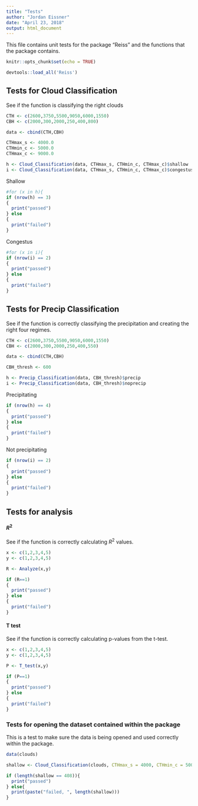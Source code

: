 ```yaml
---
title: "Tests"
author: "Jordan Eissner"
date: "April 23, 2018"
output: html_document
---
```


This file contains unit tests for the package "Reiss" and the functions that the package contains. 

```r
knitr::opts_chunk$set(echo = TRUE)

devtools::load_all('Reiss')
```


## Tests for Cloud Classification 

See if the function is classifying the right clouds


```r
CTH <- c(2600,3750,5500,9050,6000,1550)
CBH <- c(2000,300,2000,250,400,800)

data <- cbind(CTH,CBH)

CTHmax_s <- 4000.0
CTHmin_c <- 5000.0
CTHmax_c <- 9000.0

h <- Cloud_Classification(data, CTHmax_s, CTHmin_c, CTHmax_c)$shallow
i <- Cloud_Classification(data, CTHmax_s, CTHmin_c, CTHmax_c)$congestus
```

Shallow
```r

#for (x in h){
if (nrow(h) == 3)
{
  print("passed")
} else
{
  print("failed")
}
```

Congestus 

```r
#for (x in i){
if (nrow(i) == 2)
{
  print("passed")
} else
{
  print("failed")
}
```

## Tests for Precip Classification

 See if the function is correctly classifying the precipitation and creating the right four regimes. 
 
```r
CTH <- c(2600,3750,5500,9050,6000,1550)
CBH <- c(2000,300,2000,250,400,550)

data <- cbind(CTH,CBH)

CBH_thresh <- 600

h <- Precip_Classification(data, CBH_thresh)$precip
i <- Precip_Classification(data, CBH_thresh)$noprecip
```

Precipitating

```r


if (nrow(h) == 4)
{
  print("passed")
} else
{
  print("failed")
}
```

Not precipitating 

```r
if (nrow(i) == 2)
{
  print("passed")
} else
{
  print("failed")
}
```
 

## Tests for analysis

#### $R^2$
See if the function is correctly calculating $R^2$ values. 

```r

x <- c(1,2,3,4,5)
y <- c(1,2,3,4,5)

R <- Analyze(x,y)

if (R==1)
{
  print("passed")
} else
{
  print("failed")
}
```


#### T test

See if the function is correctly calculating p-values from the t-test.
```r

x <- c(1,2,3,4,5)
y <- c(1,2,3,4,5)

P <- T_test(x,y)

if (P==1)
{
  print("passed")
} else
{
  print("failed")
}
```

### Tests for opening the dataset contained within the package

This is a test to make sure the data is being opened and used correctly within the package. 

```r
data(clouds)

shallow <- Cloud_Classification(clouds, CTHmax_s = 4000, CTHmin_c = 5000, CTHmax_c = 9000)$shallow

if (length(shallow == 408)){
  print("passed")
} else{
  print(paste("failed, ", length(shallow)))
}

```


